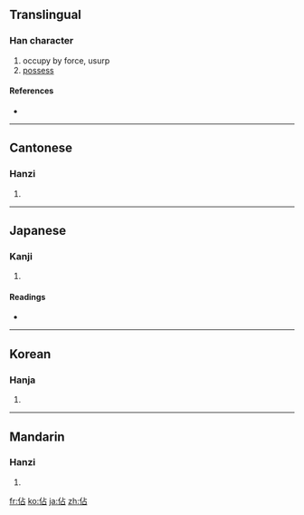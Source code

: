 {{also|占}}
==Translingual==

===Han character===
{{Han char|rn=9|rad=人|as=05|sn=7|four=2126<sub>0</sub>|canj=人卜口 (OYR)}}

# occupy by force, usurp
# [[possess]]

====References====
* {{Han ref|kx=0098.140|dkj=00510|dj=0208.040|hdz=10131.090|uh=4F54|ud=20308|bh=A6FB|bd=42747}}

----

==Cantonese==

===Hanzi===
{{yue-hanzi|jyut=|y=jim4}}

# {{defn|Cantonese}}

----

==Japanese==

===Kanji===
{{ja-kanji|grade=|rs=人05}}

# {{defn|Japanese}}

====Readings====
* {{ja-readings|on=[[ちん]] (chin), [[せん]] (sen)|kun=[[みる]] (miru), [[うかがう]] (ukagau), [[しめる]] (shimeru)}}

----

==Korean==

===Hanja===
{{ko-hanja|hangeul=점|rv=jeom|mr=chŏm}}

# {{defn|Korean}}

----

==Mandarin==

===Hanzi===
{{cmn-hanzi|pin=[[hè]] ([[he4]]), [[zhàn]] ([[zhan4]])|wg=ho<sup>4</sup>, chan<sup>4</sup>}}

# {{defn|Mandarin}}

[[fr:佔]]
[[ko:佔]]
[[ja:佔]]
[[zh:佔]]
